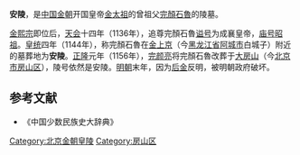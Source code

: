 {{文物保护单位
| 级别 = 全国
| 图片 = 
| 名称 = [[北京金代皇陵|金陵]]<br />安陵
| 编号 = 6-221
| 分类 = 古墓葬
| 时代 = [[金朝|金]]
| 所在 = {{CHN}}[[北京市|北京市]][[房山区|房山区]]
| 登录 = 2006年
| Cat = 北京全国重点文物保护单位
}}
'''安陵'''，是[[中国|中国]][[金朝|金朝]]开国皇帝[[金太祖|金太祖]]的曾祖父[[完顏石魯|完顏石魯]]的陵墓。

[[金熙宗|金熙宗]]即位后，[[天会_(金朝)|天会]]十四年（1136年），追尊完顏石魯[[谥号|谥号]]为成襄皇帝，[[庙号|庙号]][[昭祖|昭祖]]。[[皇统|皇统]]四年（1144年），称完顏石魯在[[金上京|金上京]]（今[[黑龙江省|黑龙江省]][[阿城市|阿城市]]白城子）附近的墓葬地为'''安陵'''。[[正隆|正隆]]元年（1156年），[[完颜亮|完颜亮]]将完顏石魯改葬于[[大房山|大房山]]（今[[北京市|北京市]][[房山区|房山区]]），陵号依然是安陵。[[明朝|明朝]]末年，因为[[后金|后金]]反明，被明朝政府破坏。

== 参考文献 ==
* 《中国少数民族史大辞典》
[[Category:北京金朝皇陵|Category:北京金朝皇陵]]
[[Category:房山区|Category:房山区]]